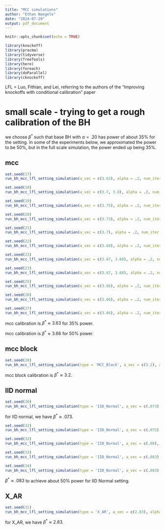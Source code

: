 ```yaml
---
title: "MCC simulations"
author: "Ethan Naegele"
date: "2024-07-29"
output: pdf_document
---
```


```r
knitr::opts_chunk$set(echo = TRUE)
```

```r
library(knockoff)
library(pracma)
library(tidyverse)
library(TreeTools)
library(here)
library(foreach)
library(doParallel)
library(cknockoff)
```

LFL = Luo, Fithian, and Lei, referring to the authors of the "Improving knockoffs with conditional calibration" paper





# small scale - trying to get a rough calibration of the BH

we choose $\beta^*$ such that base BH with $\alpha = .20$ has power of about 35% for the setting. In some of the experiments below, we approximated the power to be 50%, but in the full scale simulation, the power ended up being 35%. 

## mcc


```r
set.seed(17)
run_bh_mcc_lfl_setting_simulation(a_vec = c(3.63), alpha = .2, num_iter = 200)
```

```r
set.seed(18)
run_bh_mcc_lfl_setting_simulation(a_vec = c(3.7, 3.8), alpha = .2, num_iter = 400)
```

```r
set.seed(19)
run_bh_mcc_lfl_setting_simulation(a_vec = c(3.75), alpha = .2, num_iter = 600)
```

```r
set.seed(20)
run_bh_mcc_lfl_setting_simulation(a_vec = c(3.73), alpha = .2, num_iter = 700)
```
```r
set.seed(21)
run_bh_mcc_lfl_setting_simulation(a_vec = c(3.7), alpha = .2, num_iter = 700)
```

```r
set.seed(22)
run_bh_mcc_lfl_setting_simulation(a_vec = c(3.68), alpha = .2, num_iter = 800)
```

```r
set.seed(23)
run_bh_mcc_lfl_setting_simulation(a_vec = c(3.67, 3.68), alpha = .2, num_iter = 1000)
```

```r
set.seed(23)
run_bh_mcc_lfl_setting_simulation(a_vec = c(3.67, 3.68), alpha = .2, num_iter = 1000)
```

```r
set.seed(25)
run_bh_mcc_lfl_setting_simulation(a_vec = c(3.66), alpha = .2, num_iter = 1000)
```

```r
set.seed(26)
run_bh_mcc_lfl_setting_simulation(a_vec = c(3.66), alpha = .2, num_iter = 1500)
```

```r
set.seed(27)
run_bh_mcc_lfl_setting_simulation(a_vec = c(3.66), alpha = .2, num_iter = 400)
```


mcc calibration is $\beta^* \approx 3.63$ for 35% power.

mcc calibration is $\beta^* \approx 3.66$ for 50% power.



## mcc block


```r
set.seed(20)
run_bh_mcc_lfl_setting_simulation(type = 'MCC_Block', a_vec = c(3.2), alpha = .2, num_iter = 300)
```


mcc block calibration is $\beta^* \approx 3.2$.



## IID normal

```r
set.seed(30)
run_bh_mcc_lfl_setting_simulation(type = 'IID_Normal', a_vec = c(.073), alpha = .2, num_iter = 1000)
```

for IID normal, we have $\beta^* \approx .073$. 


```r
set.seed(32)
run_bh_mcc_lfl_setting_simulation(type = 'IID_Normal', a_vec = c(.075), alpha = .2, num_iter = 1000)
```
```r
set.seed(32)
run_bh_mcc_lfl_setting_simulation(type = 'IID_Normal', a_vec = c(.08), alpha = .2, num_iter = 400)
```
```r
set.seed(33)
run_bh_mcc_lfl_setting_simulation(type = 'IID_Normal', a_vec = c(.083), alpha = .2, num_iter = 500)
```

```r
set.seed(34)
run_bh_mcc_lfl_setting_simulation(type = 'IID_Normal', a_vec = c(.083), alpha = .2, num_iter = 1000)
```

$\beta^* \approx .083$ to achieve about 50% power for IID Normal setting. 

## X_AR

```r
set.seed(31)
run_bh_mcc_lfl_setting_simulation(type = 'X_AR', a_vec = c(2.83), alpha = .2, num_iter = 1000)
```

for X_AR, we have $\beta^* \approx 2.83$. 
